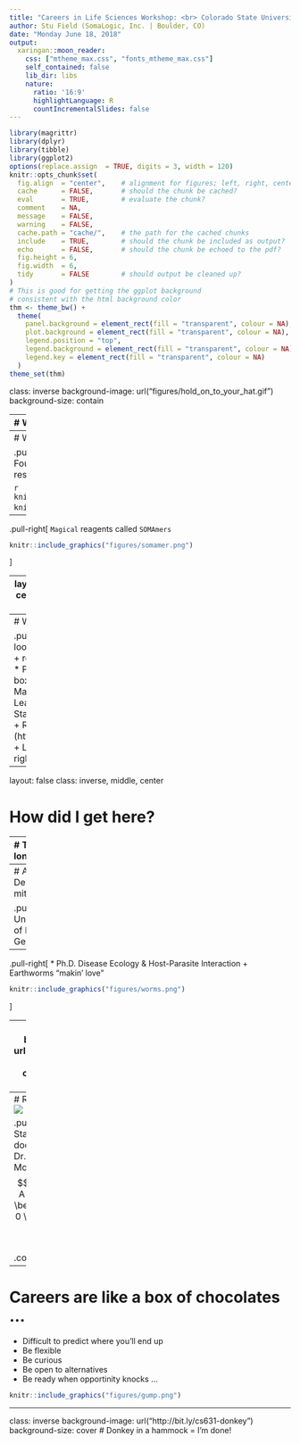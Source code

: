 ```yaml
---
title: "Careers in Life Sciences Workshop: <br> Colorado State University"
author: Stu Field (SomaLogic, Inc. | Boulder, CO)
date: "Monday June 18, 2018"
output:
  xaringan::moon_reader:
    css: ["mtheme_max.css", "fonts_mtheme_max.css"]
    self_contained: false
    lib_dir: libs
    nature:
      ratio: '16:9'
      highlightLanguage: R
      countIncrementalSlides: false
---
```


```r
library(magrittr)
library(dplyr)
library(tibble)
library(ggplot2)
options(replace.assign  = TRUE, digits = 3, width = 120)
knitr::opts_chunk$set(
  fig.align  = "center",    # alignment for figures; left, right, center
  cache      = FALSE,       # should the chunk be cached?  
  eval       = TRUE,        # evaluate the chunk?
  comment    = NA,
  message    = FALSE,
  warning    = FALSE,
  cache.path = "cache/",    # the path for the cached chunks  
  include    = TRUE,        # should the chunk be included as output? 
  echo       = FALSE,       # should the chunk be echoed to the pdf? 
  fig.height = 6,
  fig.width  = 6,
  tidy       = FALSE        # should output be cleaned up? 
)
# This is good for getting the ggplot background 
# consistent with the html background color
thm <- theme_bw() + 
  theme(
    panel.background = element_rect(fill = "transparent", colour = NA), 
    plot.background = element_rect(fill = "transparent", colour = NA),
    legend.position = "top",
    legend.background = element_rect(fill = "transparent", colour = NA),
    legend.key = element_rect(fill = "transparent", colour = NA)
  )
theme_set(thm)
```

class: inverse
background-image: url("figures/hold_on_to_your_hat.gif")
background-size: contain


---
# Who am I? <img src="hex_images/tidyverse.png" class="title-hex">

.pull-left[
## Stu Field, Ph.D.
* Head R code developer
* Bioinformatics Scientist II
* Statistical tools
* Bioinformatics Dept.
* SomaLogic, Inc.

```r
knitr::include_graphics("figures/mountains.jpg")
```
]
.pull-right[
```r
knitr::include_graphics("hex_images/tidyverse_all.png")
```
]


---
# What is SomaLogic? <img src="hex_images/SomaR_01.png" class="title-hex">

.pull-left[
* Proteomics company; Boulder, CO.
* Founded in 2000 by Larry Gold (Pioneer in aptamer research)
* Why Proteomics?

```r
knitr::include_graphics("figures/butterfly.png")
knitr::include_graphics("figures/time.png")
```
]
--
.pull-right[
`Magical` reagents called `SOMAmers`
```r
knitr::include_graphics("figures/somamer.png")
```
]


---
layout: false
class: inverse, center, middle
# What do I do?


---
# What do I do?  <img src="hex_images/ggplot2.png" class="title-hex"> <img src="figures/Octocat.png" class="title-hex"> <img src="hex_images/rstudio.png" class="title-hex"> <img src="hex_images/Rlogonew.png" class="title-hex">

.pull-left[
* Primarily looking for patterns in data:
  + reproducible
  + prediction
* Pattern recognition tool box:
  + Statistical Learning
  + Machine Learning
  + Deep Learning (?); AI (?)
* Statistical Computing Tools:
  + R
  + Python
  + Git, GitHub (https://github.com/stufield)
  + Linux OS; BASH
]
.pull-right[
.code70[
```r
ggplot(mtcars, aes(x = disp, y = mpg)) + 
  geom_point() +
  geom_smooth(method = "loess")
```
]
]


---
layout: false
class: inverse, middle, center

# How did I get here?


---
# Took the long way <img src="figures/canada.png" class="title-hex">

.pull-left[
* University of Guelph, Ontario, Canada
  + Bachelor Environmental Sciences (B.Sc. env)
  + Eerie similarities with CSU
  
```r
knitr::include_graphics("figures/guelph.jpg")
```
]

???
This is a note to self ... or is it?


---
# Auf nach Deutschland mit Dir! <img src="figures/germany.png" class="title-hex">

.pull-left[
University of Münster, Germany
```r
knitr::include_graphics("figures/muenster.jpg")
```
```r
knitr::include_graphics("figures/Lambertikirche.jpg")
```
]
--
.pull-right[
* Ph.D. Disease Ecology & Host-Parasite Interaction
  + Earthworms "makin' love"

```r
knitr::include_graphics("figures/worms.png")
```

]


---
class: inverse
background-image: url("figures/katrina.gif")
background-size: contain
# Short Stop Back in NoLa <img src="figures/usa.png" class="title-hex">


---
# Rocky Mountain High! <img src="hex_images/ggplot2.png" class="title-hex">

.pull-left[
* Colorado State University
  + Post-doc (Dr. Mike Antolin, Dr. Simon Tavener)
  + Modeling of disease
$$\vec x_1 = \vec x_0 * A \ \hspace{40pt} \ A = \begin{pmatrix} 0   & 0.1 & 0 \\ 0   & 0.1 & 0.9 \\ 0.5 & 0   & 0.95 \\ \end{pmatrix}$$

.code60[
```r
x <- c(500, 300, 250)
A <- matrix(c(0, 0, 0.5, 0.1, 0.1, 0, 0, 0.9, 0.95), ncol = 3)
A
c(x %*% A)
```
]
]
.pull-right[
```r
knitr::include_graphics("figures/wbp.jpg")
```
```r
gen <- 25
out <- matrix(NA, nrow = gen, ncol = length(x))
out[1,] <- x
for (i in 2:gen) out[i, ] <- out[i - 1, ] %*% A
data.frame(out) %>%
  set_names(c("yearlings", "juveniles", "adults")) %>%
  reshape2::melt(value.name = "Pop_size",
                 variable.name = "class") %>%
  dplyr::mutate(time = rep(1:gen, 3)) %>%
  ggplot(aes(x = time, y = Pop_size, color = class)) +
    geom_line()
```
]


---
# Careers are like a box of chocolates ...

* Difficult to predict where you'll end up
* Be flexible
* Be curious
* Be open to alternatives
* Be ready when opportinity knocks ...

```r
knitr::include_graphics("figures/gump.png")
```


---
class: inverse
background-image: url("http://bit.ly/cs631-donkey")
background-size: cover
# Donkey in a hammock = I'm done!

